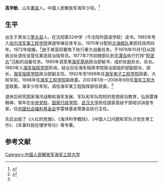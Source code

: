 '''高学敏'''{{BD|1946年|||}}，山东[[黄县|黄县]]人。中国人民解放军海军少将。<ref>{{Cite web |url=http://www.cuepa.cn/cate_15/detail_64940.html |title=“我在岸防导弹部队的日子——原中国人民解放军海军工程学院政委高学敏少将访谈”，笔录整理：刘铮，《舰船知识》，2013. |access-date=2020-11-27 |archive-date=2020-12-06 |archive-url=https://web.archive.org/web/20201206121354/http://www.cuepa.cn/cate_15/detail_64940.html |dead-url=no }}</ref>
==生平==
出生于黑龙江[[萝北县|萝北县]]人。在沈阳第32中学（今沈阳外国语学校）读书。1965年考入[[哈尔滨军事工程学院|哈尔滨军事工程学院]]弹道导弹总体专业。1970年分配到[[北海舰队|北海舰队]]某团任技师四年。1972年结婚。<ref name="lds">{{Cite web |url=https://www.sohu.com/a/163072142_349253 |title=记者高爽：“两地书——这封书信记录了什么大事,让海军少将高学敏看得比妻子的家书还重?”，《辽宁日报》，2017-08-08  |access-date=2020-11-27 |archive-date=2020-12-05 |archive-url=https://web.archive.org/web/20201205220913/https://www.sohu.com/a/163072142_349253 |dead-url=no }}</ref>由于某营将要南下执行重大战备任务，于1976年10月1日从团政治处调任该营任某连政治指导员。1977年7月初随部队到[[平潭岛|平潭岛]]执行打捞“[[阿波丸|阿波丸]]”沉船的战备任务。1980年调至某[[海军基地|海军基地]]政治部秘书、组织处副处长、处长。1983年入[[海军指挥学院|海军指挥学院]]轮询，结业后任海军指挥学院政治部组织部副部长、部长，[[海军指挥学院|海军指挥学院]]政治部副主任。1992年至1998年任[[海军电子工程学院|海军电子工程学院]]政委、大校军衔。1998年任[[海军工程学院|海军工程学院]]副政委。2003年1月—2006年9月任[[海军工程大学|海军工程大学]]政委。海军少将军衔。调任海军某工程指挥部任政委。<ref name="lds"/>

退休后研究国家海洋战略和海军发展、军队和军队院校的思想政治教育，弘扬雷锋精神，常年在[[中央党校|中央党校]]、[[国家行政学院|国家行政学院]]、[[武汉大学|武汉大学]]担任国家高级干部培训讲座专家。任[[中国社会福利基金会|中国社会福利基金会]]学雷锋基金管委会执行主任。

先后出版了《火红的党旗》、《海洋科学概括》、《中国人口问题和军队计划生育工作》、《军事科技伦理学导论》等专著。
==参考文献==
<references/>
[[Category:中国人民解放军海军工程大学|Category:中国人民解放军海军工程大学]]